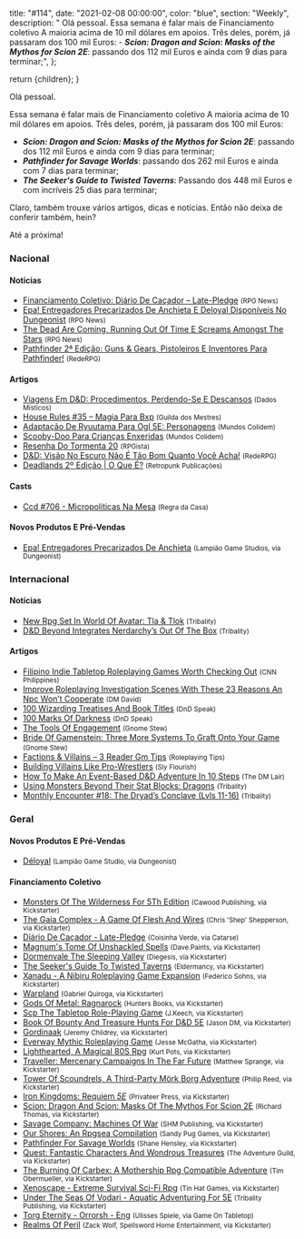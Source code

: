 
  title: "#114",
  date: "2021-02-08 00:00:00",
  color: "blue",
  section: "Weekly",
  description:
    "    Olá pessoal.    Essa semana é falar mais de Financiamento coletivo A maioria acima de 10 mil dólares em apoios. Três deles, porém, já passaram dos 100 mil Euros:    - **_Scion: Dragon and Scion: Masks of the Mythos for Scion 2E_**: passando dos 112 mil Euros e ainda com 9 dias para terminar;",
};

  return <InternalLayout meta={meta}>{children}</InternalLayout>;
}

Olá pessoal.

Essa semana é falar mais de Financiamento coletivo A maioria acima de 10 mil dólares em apoios. Três deles, porém, já passaram dos 100 mil Euros:

- **_Scion: Dragon and Scion: Masks of the Mythos for Scion 2E_**: passando dos 112 mil Euros e ainda com 9 dias para terminar;
- **_Pathfinder for Savage Worlds_**: passando dos 262 mil Euros e ainda com 7 dias para terminar;
- **_The Seeker&#039;s Guide to Twisted Taverns_**: Passando dos 448 mil Euros e com incríveis 25 dias para terminar;

Claro, também trouxe vários artigos, dicas e notícias. Então não deixa de conferir também, hein?

Até a próxima!

### Nacional

#### Notícias

- [Financiamento Coletivo: Diário De Caçador – Late-Pledge] <small>(RPG News)</small>
- [Epa! Entregadores Precarizados De Anchieta E Deloyal Disponíveis No Dungeonist] <small>(RPG News)</small>
- [The Dead Are Coming, Running Out Of Time E Screams Amongst The Stars] <small>(RPG News)</small>
- [Pathfinder 2ª Edição: Guns &amp; Gears, Pistoleiros E Inventores Para Pathfinder!] <small>(RedeRPG)</small>

#### Artigos

- [Viagens Em D&amp;D: Procedimentos, Perdendo-Se E Descansos] <small>(Dados Místicos)</small>
- [House Rules #35 – Magia Para Bxp] <small>(Guilda dos Mestres)</small>
- [Adaptação De Ryuutama Para Ogl 5E: Personagens] <small>(Mundos Colidem)</small>
- [Scooby-Doo Para Crianças Enxeridas] <small>(Mundos Colidem)</small>
- [Resenha Do Tormenta 20] <small>(RPGista)</small>
- [D&amp;D: Visão No Escuro Não É Tão Bom Quanto Você Acha!] <small>(RedeRPG)</small>
- [Deadlands 2º Edição | O Que É?] <small>(Retropunk Publicações)</small>

#### Casts

- [Ccd #706 - Micropolíticas Na Mesa] <small>(Regra da Casa)</small>

#### Novos Produtos E Pré-Vendas

- [Epa! Entregadores Precarizados De Anchieta] <small>(Lampião Game Studios, via Dungeonist)</small>

### Internacional

#### Notícias

- [New Rpg Set In World Of Avatar: Tla &amp; Tlok] <small>(Tribality)</small>
- [D&amp;D Beyond Integrates Nerdarchy’s Out Of The Box] <small>(Tribality)</small>

#### Artigos

- [Filipino Indie Tabletop Roleplaying Games Worth Checking Out] <small>(CNN Philippines)</small>
- [Improve Roleplaying Investigation Scenes With These 23 Reasons An Npc Won’t Cooperate] <small>(DM David)</small>
- [100 Wizarding Treatises And Book Titles] <small>(DnD Speak)</small>
- [100 Marks Of Darkness] <small>(DnD Speak)</small>
- [The Tools Of Engagement] <small>(Gnome Stew)</small>
- [Bride Of Gamenstein: Three More Systems To Graft Onto Your Game] <small>(Gnome Stew)</small>
- [Factions &amp; Villains – 3 Reader Gm Tips] <small>(Roleplaying Tips)</small>
- [Building Villains Like Pro-Wrestlers] <small>(Sly Flourish)</small>
- [How To Make An Event-Based D&amp;D Adventure In 10 Steps] <small>(The DM Lair)</small>
- [Using Monsters Beyond Their Stat Blocks: Dragons] <small>(Tribality)</small>
- [Monthly Encounter #18: The Dryad’s Conclave (Lvls 11-16)] <small>(Tribality)</small>

### Geral

#### Novos Produtos E Pré-Vendas

- [Déloyal] <small>(Lampião Game Studio, via Dungeonist)</small>

#### Financiamento Coletivo

- [Monsters Of The Wilderness For 5Th Edition] <small>(Cawood Publishing, via Kickstarter)</small>
- [The Gaia Complex - A Game Of Flesh And Wires] <small>(Chris &#039;Shep&#039; Shepperson, via Kickstarter)</small>
- [Diário De Caçador - Late-Pledge] <small>(Coisinha Verde, via Catarse)</small>
- [Magnum&#039;s Tome Of Unshackled Spells] <small>(Dave.Paints, via Kickstarter)</small>
- [Dormenvale The Sleeping Valley] <small>(Diegesis, via Kickstarter)</small>
- [The Seeker&#039;s Guide To Twisted Taverns] <small>(Eldermancy, via Kickstarter)</small>
- [Xanadu - A Nibiru Roleplaying Game Expansion] <small>(Federico Sohns, via Kickstarter)</small>
- [Warpland] <small>(Gabriel Quiroga, via Kickstarter)</small>
- [Gods Of Metal: Ragnarock] <small>(Hunters Books, via Kickstarter)</small>
- [Scp The Tabletop Role-Playing Game] <small>(J.Keech, via Kickstarter)</small>
- [Book Of Bounty And Treasure Hunts For D&amp;D 5E] <small>(Jason DM, via Kickstarter)</small>
- [Gordinaak] <small>(Jeremy Childrey, via Kickstarter)</small>
- [Everway Mythic Roleplaying Game] <small>(Jesse McGatha, via Kickstarter)</small>
- [Lighthearted, A Magical 80S Rpg] <small>(Kurt Pots, via Kickstarter)</small>
- [Traveller: Mercenary Campaigns In The Far Future] <small>(Matthew Sprange, via Kickstarter)</small>
- [Tower Of Scoundrels, A Third-Party Mörk Borg Adventure] <small>(Philip Reed, via Kickstarter)</small>
- [Iron Kingdoms: Requiem *5E*] <small>(Privateer Press, via Kickstarter)</small>
- [Scion: Dragon And Scion: Masks Of The Mythos For Scion 2E] <small>(Richard Thomas, via Kickstarter)</small>
- [Savage Company: Machines Of War] <small>(SHM Publishing, via Kickstarter)</small>
- [Our Shores: An Rpgsea Compilation] <small>(Sandy Pug Games, via Kickstarter)</small>
- [Pathfinder For Savage Worlds] <small>(Shane Hensley, via Kickstarter)</small>
- [Quest: Fantastic Characters And Wondrous Treasures] <small>(The Adventure Guild, via Kickstarter)</small>
- [The Burning Of Carbex: A Mothership Rpg Compatible Adventure] <small>(Tim Obermueller, via Kickstarter)</small>
- [Xenoscape - Extreme Survival Sci-Fi Rpg] <small>(Tin Hat Games, via Kickstarter)</small>
- [Under The Seas Of Vodari - Aquatic Adventuring For 5E] <small>(Tribality Publishing, via Kickstarter)</small>
- [Torg Eternity - Orrorsh - Eng] <small>(UIisses Spiele, via Game On Tabletop)</small>
- [Realms Of Peril] <small>(Zack Wolf, Spellsword Home Entertainment, via Kickstarter)</small>

[book of bounty and treasure hunts for d&amp;d 5e]: https://www.kickstarter.com/projects/jasondm/book-of-bounty-and-treasure-hunts-for-5e
[tower of scoundrels, a third-party mörk borg adventure]: https://www.kickstarter.com/projects/philipreed/tower-of-scoundrels-a-third-party-mork-borg-adventure
[the burning of carbex: a mothership rpg compatible adventure]: https://www.kickstarter.com/projects/timobermuellergames/the-burning-of-carbex-a-mothership-rpg-compatible-adventure
[torg eternity - orrorsh - eng]: https://www.gameontabletop.com/cf430/torg-eternity-orrorsh-eng.html
[monsters of the wilderness for 5th edition]: https://www.kickstarter.com/projects/cawoodpublishing/monsters-of-the-wilderness-for-5th-edition
[the seeker&#039;s guide to twisted taverns]: https://www.kickstarter.com/projects/415994272/the-seekers-guide-to-twisted-taverns
[magnum&#039;s tome of unshackled spells]: https://www.kickstarter.com/projects/davepaintselementals/magnums-tome-of-unshackled-spells
[traveller: mercenary campaigns in the far future]: https://www.kickstarter.com/projects/1990654819/traveller-mercenary-campaigns-in-the-far-future
[scion: dragon and scion: masks of the mythos for scion 2e]: https://www.kickstarter.com/projects/200664283/scion-dragon-and-scion-masks-of-the-mythos-for-scion-2e
[xanadu - a nibiru roleplaying game expansion]: https://www.kickstarter.com/projects/xanadunibiru/xanadu-a-nibiru-roleplaying-game-expansion
[quest: fantastic characters and wondrous treasures]: https://www.kickstarter.com/projects/adventureguild/quest-fantastic-characters-and-wondrous-treasures
[iron kingdoms: requiem *5e*]: https://www.kickstarter.com/projects/privateerpress/iron-kingdoms-requiem-5e
[dormenvale the sleeping valley]: https://www.kickstarter.com/projects/dormenvale/dormenvale-the-sleeping-valley
[under the seas of vodari - aquatic adventuring for 5e]: https://www.kickstarter.com/projects/tribality/under-the-seas-of-vodari-aquatic-adventuring-for-5e
[realms of peril]: https://www.kickstarter.com/projects/spellsword/realms-of-peril
[pathfinder for savage worlds]: https://www.kickstarter.com/projects/545820095/pathfinder-for-savage-worlds
[gods of metal: ragnarock]: https://www.kickstarter.com/projects/huntersbooks/gods-of-metal-ragnarock
[everway mythic roleplaying game]: https://www.kickstarter.com/projects/jessemcgatha/everway-roleplaying-game
[savage company: machines of war]: https://www.kickstarter.com/projects/shmpublishing/savage-company-machines-of-war
[xenoscape - extreme survival sci-fi rpg]: https://www.kickstarter.com/projects/tinhatgames/xenoscape-a-post-sci-fi-tabletop-rpg
[scp the tabletop role-playing game]: https://www.kickstarter.com/projects/zombiemouse/scp-the-tabletop-role-playing-game
[lighthearted, a magical 80s rpg]: https://www.kickstarter.com/projects/kurtpotts/lighthearted
[the gaia complex - a game of flesh and wires]: https://www.kickstarter.com/projects/thegaiacomplex/the-gaia-complex-a-game-of-flesh-and-wires-0
[warpland]: https://www.kickstarter.com/projects/gavrielquiroga/warpland
[gordinaak]: https://www.kickstarter.com/projects/526878157/gordinaak
[our shores: an rpgsea compilation]: https://www.kickstarter.com/projects/sandypuggames/our-shores-an-rpgsea-compilation
[the dead are coming, running out of time e screams amongst the stars]: https://newsrpg.wordpress.com/2021/02/02/the-dead-are-coming-running-out-of-time-e-screams-amongst-the-stars/
[using monsters beyond their stat blocks: dragons]: https://www.tribality.com/2021/02/02/using-monsters-beyond-their-stat-blocks-dragons/
[improve roleplaying investigation scenes with these 23 reasons an npc won’t cooperate]: https://dmdavid.com/tag/improve-roleplaying-investigation-scenes-with-these-22-reasons-an-npc-wont-cooperate/
[how to make an event-based d&amp;d adventure in 10 steps]: https://www.thedmlair.com/2021/02/02/how-to-make-an-event-based-dd-adventure-in-10-steps/
[house rules #35 – magia para bxp]: http://guildadosmestres.com.br/2021/02/03/house-rules-35-magia-para-bxp/
[epa! entregadores precarizados de anchieta e deloyal disponíveis no dungeonist]: https://newsrpg.wordpress.com/2021/02/03/epa-entregadores-precarizados-de-anchieta-e-deloyal-disponiveis-no-dungeonist/
[déloyal]: https://www.dungeonist.com/marketplace/product/deloyal/
[epa! entregadores precarizados de anchieta]: https://www.dungeonist.com/marketplace/product/epa-entregadores-precarizados-de-anchieta/
[new rpg set in world of avatar: tla &amp; tlok]: https://www.tribality.com/2021/02/03/new-rpg-set-in-world-of-avatar-tla-tlok/
[bride of gamenstein: three more systems to graft onto your game]: https://gnomestew.com/bride-of-gamenstein-three-more-systems-to-graft-onto-your-game/
[monthly encounter #18: the dryad’s conclave (lvls 11-16)]: https://www.tribality.com/2021/02/03/monthly-encounter-18-the-dryads-conclave-lvls-11-16/
[pathfinder 2ª edição: guns &amp; gears, pistoleiros e inventores para pathfinder!]: https://www.rederpg.com.br/2021/02/03/pathfinder-2a-edicao-guns-gears-pistoleiros-e-inventores-para-pathfinder/
[deadlands 2º edição | o que é?]: https://retropunk.com.br/editora/deadlands-2o-edicao-o-que-e/
[resenha do tormenta 20]: https://rpgista.com.br/2021/02/03/resenha-do-tormenta-20/?utm_source=rss&utm_medium=rss&utm_campaign=resenha-do-tormenta-20
[financiamento coletivo: diário de caçador – late-pledge]: https://newsrpg.wordpress.com/2021/02/05/financiamento-coletivo-diario-de-cacador-late-pledge/
[diário de caçador - late-pledge]: https://www.catarse.me/diariodocacador_lp
[factions &amp; villains – 3 reader gm tips]: https://www.roleplayingtips.com/npcs-roleplaying/factions-villains-3-reader-gm-tips/
[d&amp;d beyond integrates nerdarchy’s out of the box]: https://www.tribality.com/2021/02/05/dd-beyond-integrates-nerdarchys-out-of-the-box/
[viagens em d&amp;d: procedimentos, perdendo-se e descansos]: https://dadosmisticos.com/2021/02/05/viagens-em-dd-procedimentos-perdendo-se-e-descansos/
[100 marks of darkness]: http://dndspeak.com/2021/02/04/100-marks-of-darkness/
[scooby-doo para crianças enxeridas]: https://www.mundoscolidem.com.br/scooby-doo-para-criancas-enxeridas/
[100 wizarding treatises and book titles]: http://dndspeak.com/2021/02/07/100-wizarding-treatises-and-book-titles/
[d&amp;d: visão no escuro não é tão bom quanto você acha!]: https://www.rederpg.com.br/2021/02/07/dd-visao-no-escuro-nao-e-tao-bom-quanto-voce-acha/
[ccd #706 - micropolíticas na mesa]: https://regradacasa.podbean.com/e/ccd-706-micropoliticas-na-mesa/
[adaptação de ryuutama para ogl 5e: personagens]: https://www.mundoscolidem.com.br/ryuutama-5e-personagens/
[building villains like pro-wrestlers]: https://slyflourish.com/tips_from_pro_wrestling.html
[the tools of engagement]: https://gnomestew.com/the-tools-of-engagement/
[filipino indie tabletop roleplaying games worth checking out]: https://cnnphilippines.com/life/leisure/2021/2/5/filipino-tabletop-roleplaying-games.html
